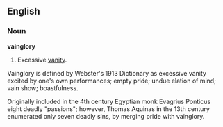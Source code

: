==English==

===Noun===
'''vainglory'''
# Excessive [[vanity]].

Vainglory is defined by Webster's 1913 Dictionary as excessive vanity excited by one's own performances; empty pride; undue elation of mind; vain show; boastfulness.

Originally included in the 4th century Egyptian monk Evagrius Ponticus eight deadly "passions"; however, Thomas Aquinas in the 13th century enumerated only seven deadly sins, by merging pride with vainglory.